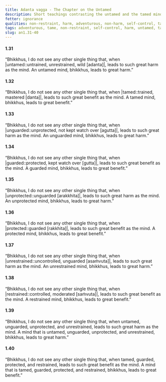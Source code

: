 ```yaml
---
title: Adanta vagga - The Chapter on the Untamed
description: Short teachings contrasting the untamed and the tamed mind.
fetter: ignorance
qualities: non-restraint, harm, adventurous, non-harm, self-control, tame
tags: adventurous, tame, non-restraint, self-control, harm, untamed, tamed, benefit, an, an1
slug: an1.31-40
---
```


#### 1.31

“Bhikkhus, I do not see any other single thing that, when |untamed::untrained, unrestrained, wild [adanta]|, leads to such great harm as the mind. An untamed mind, bhikkhus, leads to great harm.”

#### 1.32

“Bhikkhus, I do not see any other single thing that, when |tamed::trained, mastered [danta]|, leads to such great benefit as the mind. A tamed mind, bhikkhus, leads to great benefit.”

#### 1.33

“Bhikkhus, I do not see any other single thing that, when |unguarded::unprotected, not kept watch over [agutta]|, leads to such great harm as the mind. An unguarded mind, bhikkhus, leads to great harm.”

#### 1.34

“Bhikkhus, I do not see any other single thing that, when |guarded::protected, kept watch over [gutta]|, leads to such great benefit as the mind. A guarded mind, bhikkhus, leads to great benefit.”

#### 1.35

“Bhikkhus, I do not see any other single thing that, when |unprotected::unguarded [arakkhita]|, leads to such great harm as the mind. An unprotected mind, bhikkhus, leads to great harm.”

#### 1.36

“Bhikkhus, I do not see any other single thing that, when |protected::guarded [rakkhita]|, leads to such great benefit as the mind. A protected mind, bhikkhus, leads to great benefit.”

#### 1.37

“Bhikkhus, I do not see any other single thing that, when |unrestrained::uncontrolled, unguarded [asaṁvuta]|, leads to such great harm as the mind. An unrestrained mind, bhikkhus, leads to great harm.”

#### 1.38

“Bhikkhus, I do not see any other single thing that, when |restrained::controlled, moderated [saṁvuta]|, leads to such great benefit as the mind. A restrained mind, bhikkhus, leads to great benefit.”

#### 1.39

“Bhikkhus, I do not see any other single thing that, when untamed, unguarded, unprotected, and unrestrained, leads to such great harm as the mind. A mind that is untamed, unguarded, unprotected, and unrestrained, bhikkhus, leads to great harm.”

#### 1.40

“Bhikkhus, I do not see any other single thing that, when tamed, guarded, protected, and restrained, leads to such great benefit as the mind. A mind that is tamed, guarded, protected, and restrained, bhikkhus, leads to great benefit.”
